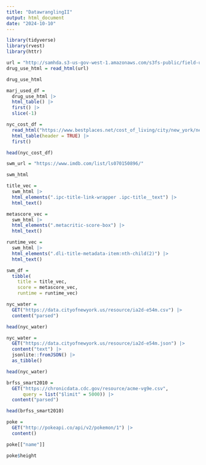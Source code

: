 ```yaml
---
title: "DatawranglingII"
output: html_document
date: "2024-10-10"
---
```


```r
library(tidyverse)
library(rvest)
library(httr)

```

```r
url = "http://samhda.s3-us-gov-west-1.amazonaws.com/s3fs-public/field-uploads/2k15StateFiles/NSDUHsaeShortTermCHG2015.htm"
drug_use_html = read_html(url)

drug_use_html
```
```r
marj_used_df =
  drug_use_html |>
  html_table() |>
  first() |>
  slice(-1)
```

```r
nyc_cost_df =
  read_html("https://www.bestplaces.net/cost_of_living/city/new_york/new_york") |>
  html_table(header = TRUE) |>
  first()

head(nyc_cost_df)
```

```r
swm_url = "https://www.imdb.com/list/ls070150896/"

swm_html 
```


```r
title_vec = 
  swm_html |>
  html_elements(".ipc-title-link-wrapper .ipc-title__text") |>
  html_text()

metascore_vec = 
  swm_html |>
  html_elements(".metacritic-score-box") |>
  html_text()

runtime_vec = 
  swm_html |>
  html_elements(".dli-title-metadata-item:nth-child(2)") |>
  html_text()

swm_df = 
  tibble(
    title = title_vec,
    score = metascore_vec,
    runtime = runtime_vec)
```



```r
nyc_water = 
  GET("https://data.cityofnewyork.us/resource/ia2d-e54m.csv") |> 
  content("parsed")

head(nyc_water)
```

```r
nyc_water = 
  GET("https://data.cityofnewyork.us/resource/ia2d-e54m.json") |> 
  content("text") |>
  jsonlite::fromJSON() |>
  as_tibble()

head(nyc_water)
```

```r
brfss_smart2010 = 
  GET("https://chronicdata.cdc.gov/resource/acme-vg9e.csv",
      query = list("$limit" = 5000)) |> 
  content("parsed")

head(brfss_smart2010)
```

```r
poke = 
  GET("http://pokeapi.co/api/v2/pokemon/1") |>
  content()

poke[["name"]]
```


```r
poke$height
```






















